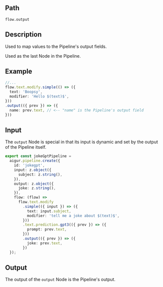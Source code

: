## Path
`flow.output`

## Description

Used to map values to the Pipeline's output fields.

Used as the last Node in the Pipeline.

## Example

```ts index.ts focus=6:8
//...
flow.text.modify.simple(() => ({
  text: 'Boopsy',
  modifier: 'Hello $(text)$',
}))
.output(({ prev }) => ({
  name: prev.text, // <-- "name" is the Pipeline's output field
}))
```


## Input

The `output` Node is special in that its input is dynamic and set by the output of the Pipeline itself.

```ts index.ts focus=8,19:21 mark=8[7:10],20[11:14]
export const jokeGptPipeline = 
  aigur.pipeline.create({
    id: 'jokegpt',
    input: z.object({
      subject: z.string(),
    }),
    output: z.object({
      joke: z.string(),
    }),
    flow: (flow) =>
      flow.text.modify
        .simple(({ input }) => ({
          text: input.subject,
          modifier: 'tell me a joke about $(text)$',
        }))
        .text.prediction.gpt3(({ prev }) => ({
          prompt: prev.text,
        }))
        .output(({ prev }) => ({
          joke: prev.text,
        })
  });
```


## Output

The output of the `output` Node is the Pipeline's output.
